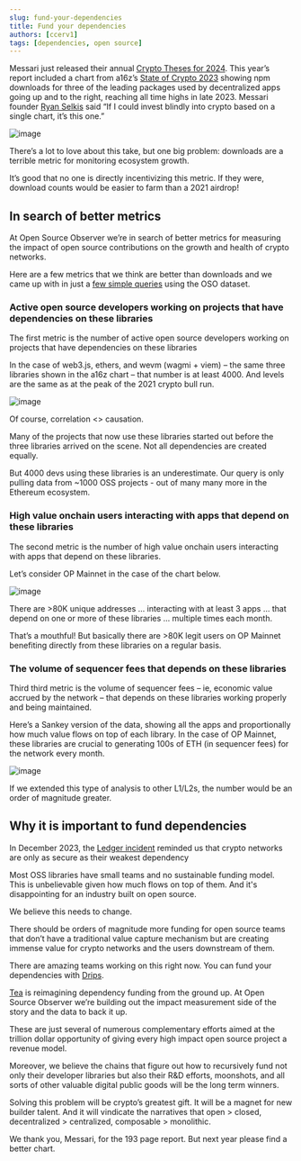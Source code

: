 ```yaml
---
slug: fund-your-dependencies
title: Fund your dependencies
authors: [ccerv1]
tags: [dependencies, open source]
---
```


Messari just released their annual [Crypto Theses for 2024](https://messari.io/crypto-theses-for-2024). This year’s report included a chart from a16z’s [State of Crypto 2023](https://a16zcrypto.com/posts/article/spotlight-on-crypto-policy/) showing npm downloads for three of the leading packages used by decentralized apps going up and to the right, reaching all time highs in late 2023. Messari founder [Ryan Selkis](https://twitter.com/twobitidiot) said “If I could invest blindly into crypto based on a single chart, it’s this one.” 

![image](./a16z.png)

There’s a lot to love about this take, but one big problem: downloads are a terrible metric for monitoring ecosystem growth.

It’s good that no one is directly incentivizing this metric. If they were, download counts would be easier to farm than a 2021 airdrop!


## In search of better metrics

At Open Source Observer we’re in search of better metrics for measuring the impact of open source contributions on the growth and health of crypto networks.

Here are a few metrics that we think are better than downloads and we came up with in just a [few simple queries](https://github.com/opensource-observer/insights/blob/main/analysis/dependencies/2023-12-21_EthereumDependencies.ipynb) using the OSO dataset.


### Active open source developers working on projects that have dependencies on these libraries

The first metric is the number of active open source developers working on projects that have dependencies on these libraries

In the case of web3.js, ethers, and wevm (wagmi + viem) – the same three libraries shown in the a16z chart – that number is at least 4000. And levels are the same as at the peak of the 2021 crypto bull run.

![image](./mads.png)

Of course, correlation &lt;> causation.

Many of the projects that now use these libraries started out before the three libraries arrived on the scene. Not all dependencies are created equally.

But 4000 devs using these libraries is an underestimate. Our query is only pulling data from ~1000 OSS projects - out of many many more in the Ethereum ecosystem.


### High value onchain users interacting with apps that depend on these libraries

The second metric is the number of high value onchain users interacting with apps that depend on these libraries.

Let’s consider OP Mainnet in the case of the chart below.

![image](./maus.png)

There are >80K unique addresses … interacting with at least 3 apps … that depend on one or more of these libraries … multiple times each month.

That’s a mouthful! But basically there are >80K legit users on OP Mainnet benefiting directly from these libraries on a regular basis.


### The volume of sequencer fees that depends on these libraries

Third third metric is the volume of sequencer fees – ie, economic value accrued by the network – that depends on these libraries working properly and being maintained.

Here’s a Sankey version of the data, showing all the apps and proportionally how much value flows on top of each library. In the case of OP Mainnet, these libraries are crucial to generating 100s of ETH (in sequencer fees) for the network every month. 

![image](./sankey.png)

If we extended this type of analysis to other L1/L2s, the number would be an order of magnitude greater.


## Why it is important to fund dependencies

In December 2023, the [Ledger incident](https://www.ledger.com/blog/a-letter-from-ledger-chairman-ceo-pascal-gauthier-regarding-ledger-connect-kit-exploit) reminded us that crypto networks are only as secure as their weakest dependency

Most OSS libraries have small teams and no sustainable funding model. This is unbelievable given how much flows on top of them. And it's disappointing for an industry built on open source.

We believe this needs to change.

There should be orders of magnitude more funding for open source teams that don’t have a traditional value capture mechanism but are creating immense value for crypto networks and the users downstream of them.

There are amazing teams working on this right now. You can fund your dependencies with [Drips](https://www.drips.network/). 

[Tea](https://tea.xyz/) is reimagining dependency funding from the ground up. At Open Source Observer we’re building out the impact measurement side of the story and the data to back it up.

These are just several of numerous complementary efforts aimed at the trillion dollar opportunity of giving every high impact open source project a revenue model.

Moreover, we believe the chains that figure out how to recursively fund not only their developer libraries but also their R&D efforts, moonshots, and all sorts of other valuable digital public goods will be the long term winners.

Solving this problem will be crypto’s greatest gift. It will be a magnet for new builder talent. And it will vindicate the narratives that open > closed, decentralized > centralized, composable > monolithic.

We thank you, Messari, for the 193 page report. But next year please find a better chart.
